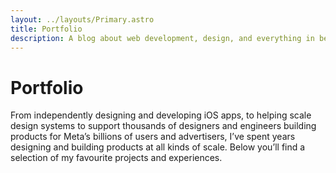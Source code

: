 ```yaml
---
layout: ../layouts/Primary.astro
title: Portfolio
description: A blog about web development, design, and everything in between.
---
```



# Portfolio

From independently designing and developing iOS apps, to helping scale design systems to support thousands of designers and engineers building products for Meta’s billions of users and advertisers, I’ve spent years designing and building products at all kinds of scale. Below you’ll find a selection of my favourite projects and experiences.

<ProjectList />
